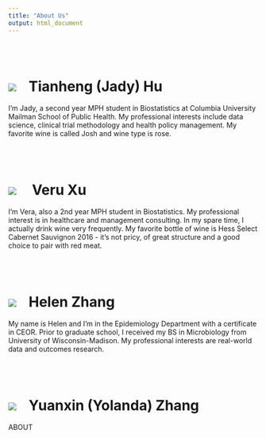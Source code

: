 ```yaml
---
title: "About Us"
output: html_document
---
```


<br></br>

# <a href=""><img class="cat_circle" src="image/wine_words.jpg"></a><span style="padding-left:25px">Tianheng (Jady) Hu
 
I'm Jady, a second year MPH student in Biostatistics at Columbia University Mailman School of Public Health. My professional interests include data science, clinical trial methodology and health policy management. My favorite wine is called Josh and wine type is rose.

<br></br>

# <a href=""><img class="circle" src="image/vera.jpg"></a><span style="padding-left:25px"> Veru Xu

I'm Vera, also a 2nd year MPH student in Biostatistics. My professional interest is in healthcare and management consulting. In my spare time, I actually drink wine very frequently. My favorite bottle of wine is Hess Select Cabernet Sauvignon 2016 - it's not pricy, of great structure and a good choice to pair with red meat.

<br></br>

# <a href=""><img class="cat_circle" src="image/helen.jpg"></a><span style="padding-left:25px">Helen Zhang

My name is Helen and I'm in the Epidemiology Department with a certificate in CEOR. Prior to graduate school, I received my BS in Microbiology from University of Wisconsin-Madison. My professional interests are real-world data and outcomes research. 

<br></br>

# <a href=""><img class="cat_circle" src="image/wine_bottle.jpg"></a><span style="padding-left:25px">Yuanxin (Yolanda) Zhang

ABOUT

<br></br>